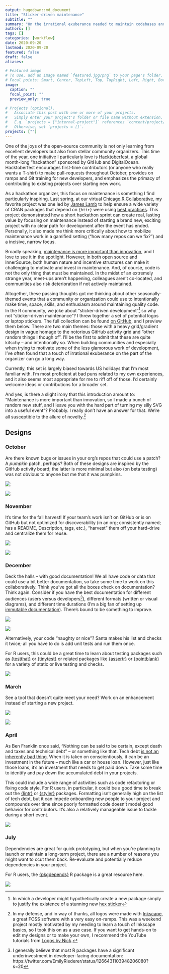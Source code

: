 ```yaml
---
output: hugodown::md_document
title: "Sticker-driven maintenance"
subtitle: ""
summary: "On the irrational exuberance needed to maintain codebases and communities"
authors: []
tags: []
categories: [workflow]
date: 2020-09-20
lastmod: 2020-09-20
featured: false
draft: false
aliases:

# Featured image
# To use, add an image named `featured.jpg/png` to your page's folder.
# Focal points: Smart, Center, TopLeft, Top, TopRight, Left, Right, BottomLeft, Bottom, BottomRight.
image:
  caption: ""
  focal_point: ""
  preview_only: true

# Projects (optional).
#   Associate this post with one or more of your projects.
#   Simply enter your project's folder or file name without extension.
#   E.g. `projects = ["internal-project"]` references `content/project/deep-learning/index.md`.
#   Otherwise, set `projects = []`.
projects: [""]
---
```


One of the joys of the open-source community is not only learning from excellent developers but also from stellar community organizers. This time of the year, one initiative I particularly love is [Hacktoberfest](https://hacktoberfest.digitalocean.com/), a global month-long "hackathon" sponsored by GitHub and DigitalOcean. Hacktoberfest encourages first-time contributors (or anyone who really wants a T-shirt) to make pull-requests throughout October, provides on ramps and Git training for new developers, and emphasizes the primacy of contributing to existing projects over starting new work.

As a hackathon organizer, this focus on maintenance is something I find particularly inspiring. Last spring, at our virtual [Chicago R Collaborative](https://chircollab.github.io/), my favorite project was one led by [James Lamb](https://twitter.com/_jameslamb) to help ensure a wide variety of CRAN packages that depend on `{httr}` were using [best practices](https://github.com/chircollab/chircollab20/issues/1). This project demonstrated how a short hackathon sprint can create real, lasting value by focusing on maintenance instead of starting a brand new, exciting project with no clear path for development after the event has ended. Personally, it also made me think more critically about how to mobilize maintenance work in a gamified setting ("how many repos can we fix?") and a incisive, narrow focus. 

Broadly speaking, [maintenance is more important than innovation](https://aeon.co/essays/innovation-is-overvalued-maintenance-often-matters-more), and I love to see it in the spotlight. However, in both open source and InnerSource, both human nature and incentive structures can make it challenging to motivate and invest in maintenance. And, of course, code is not the only thing that must be maintained. In the midst of an extremely strange year, meet-ups aren't happening, colleagues aren't co-located, and communities also risk deterioration if not actively maintained. 

Altogether, these passing thoughts got me thinking about other seasonally-themed events that a community or organization could use to intentionally make time, space, skills, and enthusiasm around maintaining quality code. In the R community, we joke about "sticker-driven development"^[In which a developer might hypothetically create a new package simply to justify the existence of a stunning new [hex sticker](http://hexb.in/)] so why not "sticker-driven maintenance"? I threw together a set of potential logos or laptop stickers. The full collection can be found [on GitHub](https://github.com/emilyriederer/sticker-driven-maintenance), and I preview them below. There are two main themes: those with a heavy grid/gradient design in vague homage to the notorious GitHub activity grid and "other random things I though of". I'll be the first to admit that these are quite kitschy -- and intentionally so. When building communities and especially when trying to motivate some of the less glamorous work of development, I've often found that a touch of irrational exuberance on the part of the organizer can go a long way. 

Currently, this set is largely biased towards US holidays that I'm most familiar with. I'm most proficient at bad puns related to my own experiences, and it also seems most appropriate for me to riff off of those. I'd certainly welcome ideas or contributions for a broader set.

And yes, is there a slight irony that this introduction amount to: "Maintenance is more important than innovation, so I made a bunch of random new stuff, and I leave you with the hard part of turning my silly SVG into a useful event"? Probably. I really don't have an answer for that. We're all susceptible to the allure of novelty.^[In my defense, and in way of thanks, all logos were made with [Inkscape](inkscape.org), a great FOSS software with a very easy on-ramps. This was a weekend project mostly motivated by my needing to learn a touch of Inkscape basics, so I took this on as a use case. If you want to get hands-on to edit my designs or to make your own, I recommend the YouTube tutorials from [Logos by Nick](https://logosbynick.com/).]

## Designs

### October

Are there known bugs or issues in your org's repos that could use a patch? A *pumpkin* patch, perhaps? Both of these designs are inspired by the GitHub activity board; the latter is more minimal but also (on beta testing) was not obvious to anyone but me that it was pumpkins.

![](images/patch-grid.png)

![](images/patch-grid-minimal.png)

### November

It's time for the fall harvest! If your team's work isn't on GitHub or is on GitHub but not optimized for discoverability (in an org; consistently named; has a README, Description, tags, etc.), "harvest" them off your hard-drive and centralize them for reuse.

![](images/harvest-grid.png)

![](images/harvest-badge.png)

### December

Deck the halls -- with good documentation! We all have code or data that could use a bit better documentation, so take some time to work on this collaboratively. Think you've got all the boxes check on documentation? Think again. Consider if you have the best documentation for different audiences (users versus developers^[I generally believe that most R packages have a significant underinvestment in developer-facing documentation: https://twitter.com/EmilyRiederer/status/1266431103948206080?s=20]), different formats (written or visual diagrams), and different time durations (I'm a big fan of setting up [immutable documentation](https://codeascraft.com/2018/10/10/etsys-experiment-with-immutable-documentation/)). There's bound to be something to improve.

![](images/holiday-lights-grid.png)

![](images/ornaments-grid.png)

Alternatively, your code "naughty or nice"? Santa makes his list and checks it twice; all you have to do is add unit tests and run them once. 

For R users, this could be a great time to learn about testing packages such as [{testthat}](https://testthat.r-lib.org/) or [{tinytest}](https://cran.r-project.org/web/packages/tinytest/index.html) or related packages like [{assertr}](https://cran.r-project.org/web/packages/assertr/index.html) or [{pointblank}](https://rich-iannone.github.io/pointblank/index.html) for a variety of static or live testing and checks.

![](images/naughty-nice-badge.png)

### March

See a tool that doesn't quite meet your need? Work on an enhancement instead of starting a new project.

![](images/eggs-badge.png)

![](images/eggs-grid.png)

### April

As Ben Franklin once said, "Nothing can be said to be certain, except death and taxes and technical debt" -- or something like that. Tech debt [is not an inherently bad thing](https://changelog.com/podcast/379). When it is taken on conscientiously, it can be an investment in the future -- much like a car or house loan. However, just like those loans, it's an investment that needs to get paid down. Take some time to identify and pay down the accumulated debt in your projects.

This could include a wide range of activities such as code refactoring or fixing code style. For R users, in particular, it could be a good time to break out the [{lintr}](https://github.com/jimhester/lintr) or [{styler}](https://styler.r-lib.org/) packages. Formatting isn't generally high on the list of tech debt, but it can impede onboarding new people to your project and compounds over time since poorly formatted code doesn't model good behavior for contributors. It's also a relatively manageable issue to tackle during a short event.

![](images/tax-grid.png)

### July

Dependencies are great for quick prototyping, but when you're planning to launch or maintain a long-term project, there are a number of reasons you might want to ccut them back. Re-evaluate and potentially reduce dependencies in your project. 

For R users, the [{pkgdepends}](https://github.com/r-lib/pkgdepends) R package is a great resource here. 

![](images/dependencies-badge.png)
